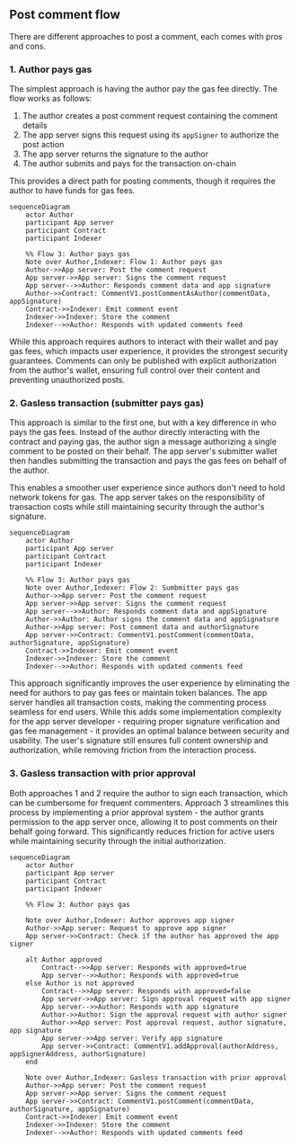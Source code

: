 ## Post comment flow

There are different approaches to post a comment, each comes with pros and cons.

### 1. Author pays gas

The simplest approach is having the author pay the gas fee directly. The flow works as follows:

1. The author creates a post comment request containing the comment details
2. The app server signs this request using its `appSigner` to authorize the post action
3. The app server returns the signature to the author
4. The author submits and pays for the transaction on-chain

This provides a direct path for posting comments, though it requires the author to have funds for gas fees.

```mermaid
sequenceDiagram
    actor Author
    participant App server
    participant Contract
    participant Indexer

    %% Flow 3: Author pays gas
    Note over Author,Indexer: Flow 1: Author pays gas
    Author->>App server: Post the comment request
    App server->>App server: Signs the comment request
    App server-->>Author: Responds comment data and app signature
    Author->>Contract: CommentV1.postCommentAsAuthor(commentData, appSignature)
    Contract->>Indexer: Emit comment event
    Indexer->>Indexer: Store the comment
    Indexer-->>Author: Responds with updated comments feed
```

While this approach requires authors to interact with their wallet and pay gas fees, 
which impacts user experience, it provides the strongest security guarantees. 
Comments can only be published with explicit authorization from the author's wallet, 
ensuring full control over their content and preventing unauthorized posts.

### 2. Gasless transaction (submitter pays gas)

This approach is similar to the first one, but with a key difference in who pays the gas fees. 
Instead of the author directly interacting with the contract and paying gas, 
the author sign a message authorizing a single comment to be posted on their behalf.
The app server's submitter wallet then handles submitting the transaction and pays the gas fees on behalf of the author.

This enables a smoother user experience since authors don't need to hold network tokens for gas. 
The app server takes on the responsibility of transaction costs while still maintaining security through the author's signature.

```mermaid
sequenceDiagram
    actor Author
    participant App server
    participant Contract
    participant Indexer

    %% Flow 3: Author pays gas
    Note over Author,Indexer: Flow 2: Sumbmitter pays gas
    Author->>App server: Post the comment request
    App server->>App server: Signs the comment request
    App server-->>Author: Responds comment data and appSignature
    Author->>Author: Author signs the comment data and appSignature
    Author->>App server: Post comment data and authorSignature
    App server->>Contract: CommentV1.postComment(commentData, authorSignature, appSignature)
    Contract->>Indexer: Emit comment event
    Indexer->>Indexer: Store the comment
    Indexer-->>Author: Responds with updated comments feed
```

This approach significantly improves the user experience by eliminating the need for authors to pay gas fees or maintain token balances.
The app server handles all transaction costs, making the commenting process seamless for end users.
While this adds some implementation complexity for the app server developer - requiring proper signature verification and gas fee management - it provides an optimal balance between security and usability. The user's signature still ensures full content ownership and authorization, while removing friction from the interaction process.

### 3. Gasless transaction with prior approval

Both approaches 1 and 2 require the author to sign each transaction, which can be cumbersome for frequent commenters.
Approach 3 streamlines this process by implementing a prior approval system - the author grants permission to the app server once,
allowing it to post comments on their behalf going forward. This significantly reduces friction for active users while
maintaining security through the initial authorization.

```mermaid
sequenceDiagram
    actor Author
    participant App server
    participant Contract
    participant Indexer

    %% Flow 3: Author pays gas
    
    Note over Author,Indexer: Author approves app signer
    Author->>App server: Request to approve app signer
    App server->>Contract: Check if the author has approved the app signer

    alt Author approved
        Contract-->>App server: Responds with approved=true
        App server-->>Author: Responds with approved=true
    else Author is not approved
        Contract-->>App server: Responds with approved=false
        App server->>App server: Sign approval request with app signer
        App server-->>Author: Responds with app signature
        Author->>Author: Sign the approval request with author signer
        Author->>App server: Post approval request, author signature, app signature
        App server->>App server: Verify app signature
        App server->>Contract: CommentV1.addApproval(authorAddress, appSignerAddress, authorSignature)
    end

    Note over Author,Indexer: Gasless transaction with prior approval
    Author->>App server: Post the comment request
    App server->>App server: Signs the comment request
    App server->>Contract: CommentV1.postComment(commentData, authorSignature, appSignature)
    Contract->>Indexer: Emit comment event
    Indexer->>Indexer: Store the comment
    Indexer-->>Author: Responds with updated comments feed
```
